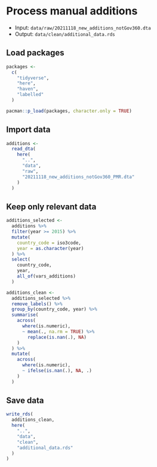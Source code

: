 # Process manual additions

- Input: `data/raw/20211118_new_additions_notGov360.dta`
- Output: `data/clean/additional_data.rds`

## Load packages

```r
packages <- 
  c(
    "tidyverse",
    "here",
    "haven",
    "labelled"
  )

pacman::p_load(packages, character.only = TRUE)
```

## Import data
```r
additions <- 
  read_dta(
    here(
      "..",
      "data",
      "raw",
      "20211118_new_additions_notGov360_PMR.dta"
    )
  )
```

## Keep only relevant data

```r
additions_selected <-
  additions %>%
  filter(year >= 2015) %>%
  mutate(
    country_code = iso3code,
    year = as.character(year)
  ) %>%
  select(
    country_code,
    year,
    all_of(vars_additions)
  )
```

```r
additions_clean <-
  additions_selected %>%
  remove_labels() %>%
  group_by(country_code, year) %>%
  summarise(
    across(
      where(is.numeric),
      ~ mean(., na.rm = TRUE) %>%
        replace(is.nan(.), NA)
    )
  ) %>%
  mutate(
    across(
      where(is.numeric),
      ~ ifelse(is.nan(.), NA, .)
    )
  )
```

## Save data

```r
write_rds(
  additions_clean,
  here(
    "..",
    "data",
    "clean",
    "additional_data.rds"
  )
)

```
